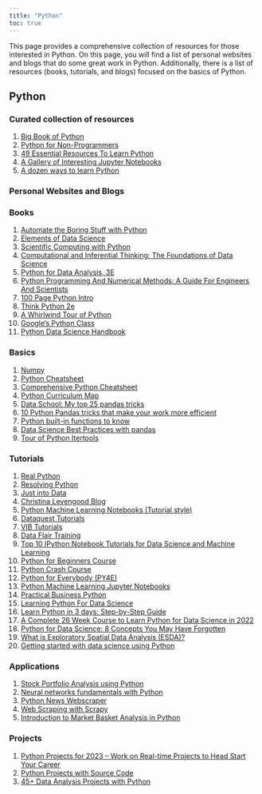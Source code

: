 ```yaml
---
title: "Python"
toc: true
---
```


This page provides a comprehensive collection of resources for those interested in Python. On this page, you will find a list of personal websites and blogs that do some great work in Python. Additionally, there is a list of resources (books, tutorials, and blogs) focused on the basics of Python.

## Python

### Curated collection of resources

1)  [Big Book of Python](https://www.bigbookofpython.com/)
2)  [Python for Non-Programmers](https://wiki.python.org/moin/BeginnersGuide/NonProgrammers)
3)  [49 Essential Resources To Learn Python](https://code-love.com/2019/06/03/49-essential-resources-to-learn-python/)
4)  [A Gallery of Interesting Jupyter Notebooks](https://github.com/jupyter/jupyter/wiki#a-gallery-of-interesting-jupyter-notebooks)
5)  [A dozen ways to learn Python](https://opensource.com/article/19/8/dozen-ways-learn-python)

### Personal Websites and Blogs

### Books

1)  [Automate the Boring Stuff with Python](https://automatetheboringstuff.com/)
2)  [Elements of Data Science](https://allendowney.github.io/ElementsOfDataScience/README.html)
3)  [Scientific Computing with Python](https://agahkarakuzu.github.io/sunrise/index.html)
4)  [Computational and Inferential Thinking: The Foundations of Data Science](https://inferentialthinking.com/chapters/intro.html)
5)  [Python for Data Analysis, 3E](https://wesmckinney.com/book/)
6)  [Python Programming And Numerical Methods: A Guide For Engineers And Scientists](https://pythonnumericalmethods.berkeley.edu/notebooks/Index.html#)
7)  [100 Page Python Intro](https://learnbyexample.github.io/100_page_python_intro/cover.html)
8)  [Think Python 2e](https://greenteapress.com/wp/think-python-2e/)
9)  [A Whirlwind Tour of Python](https://github.com/jakevdp/WhirlwindTourOfPython)
10) [Google's Python Class](https://developers.google.com/edu/python/)
11) [Python Data Science Handbook](https://jakevdp.github.io/PythonDataScienceHandbook/)

### Basics

1)  [Numpy](https://numpy.org/doc/stable/user/absolute_beginners.html)
2)  [Python Cheatsheet](https://www.pythoncheatsheet.org/#The-Zen-of-Python)
3)  [Comprehensive Python Cheatsheet](https://gto76.github.io/python-cheatsheet/)
4)  [Python Curriculum Map](https://maps.joindeltaacademy.com/maps/PythonCurriculum)
5)  [Data School: My top 25 pandas tricks](https://nbviewer.org/github/justmarkham/pandas-videos/blob/master/top_25_pandas_tricks.ipynb)
6)  [10 Python Pandas tricks that make your work more efficient](https://towardsdatascience.com/10-python-pandas-tricks-that-make-your-work-more-efficient-2e8e483808ba)
7)  [Python built-in functions to know](https://treyhunner.com/2019/05/python-builtins-worth-learning/)
8)  [Data Science Best Practices with pandas](https://github.com/justmarkham/pycon-2019-tutorial)
9)  [Tour of Python Itertools](https://martinheinz.dev/blog/16/)

### Tutorials

1)  [Real Python](https://realpython.com/)
2)  [Resolving Python](https://blog.resolvingpython.com/)
3)  [Just into Data](https://www.justintodata.com/blog/)
4)  [Christina Levengood Blog](https://lvngd.com/blog/)
5)  [Python Machine Learning Notebooks (Tutorial style)](https://machine-learning-with-python.readthedocs.io/en/latest/)
6)  [Dataquest Tutorials](https://www.dataquest.io/blog/)
7)  [VIB Tutorials](https://material.bits.vib.be/topics/python-programming/)
8)  [Data Flair Training](https://data-flair.training/blogs/)
9)  [Top 10 IPython Notebook Tutorials for Data Science and Machine Learning](https://www.kdnuggets.com/2016/04/top-10-ipython-nb-tutorials.html)
10) [Python for Beginners Course](https://github.com/ChasNelson1990/python-zero-to-hero-beginners-course)
11) [Python Crash Course](https://ehmatthes.github.io/pcc/)
12) [Python for Everybody (PY4E)](https://www.py4e.com/lessons)
13) [Python Machine Learning Jupyter Notebooks](https://github.com/tirthajyoti/Machine-Learning-with-Python)
14) [Practical Business Python](https://pbpython.com/)
15) [Learning Python For Data Science](https://www.datasciencecentral.com/learning-python-for-data-science/)
16) [Learn Python in 3 days: Step-by-Step Guide](https://www.datasciencecentral.com/learn-python-in-3-days-step-by-step-guide/)
17) [A Complete 26 Week Course to Learn Python for Data Science in 2022](https://towardsdatascience.com/a-complete-26-week-course-to-learn-python-for-data-science-in-2022-e95b67551df4)
18) [Python for Data Science: 8 Concepts You May Have Forgotten](https://towardsdatascience.com/python-for-data-science-8-concepts-you-may-have-forgotten-i-did-825966908393)
19) [What is Exploratory Spatial Data Analysis (ESDA)?](https://towardsdatascience.com/what-is-exploratory-spatial-data-analysis-esda-335da79026ee)
20) [Getting started with data science using Python](https://opensource.com/article/19/9/get-started-data-science-python)

### Applications

1)  [Stock Portfolio Analysis using Python](https://hodleranalytics.hashnode.dev/stock-portfolio-analysis-using-python)
2)  [Neural networks fundamentals with Python](https://mathspp.com/blog/neural-networks-fundamentals-with-python-intro)
3)  [Python News Webscraper](https://github.com/kotartemiy/newscatcher)
4)  [Web Scraping with Scrapy](https://scrapy.org/)
5)  [Introduction to Market Basket Analysis in Python](https://pbpython.com/market-basket-analysis.html)

### Projects

1)  [Python Projects for 2023 -- Work on Real-time Projects to Head Start Your Career](https://data-flair.training/blogs/python-project-ideas/)
2)  [Python Projects with Source Code](https://www.theinsaneapp.com/2021/06/list-of-python-projects-with-source-code-and-tutorials.html)
3)  [45+ Data Analysis Projects with Python](https://amankharwal.medium.com/data-analysis-projects-with-python-a262a6f9e68c)
